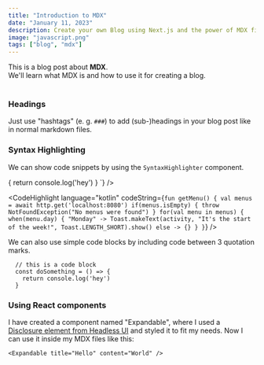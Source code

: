 ```yaml
---
title: "Introduction to MDX"
date: "January 11, 2023"
description: Create your own Blog using Next.js and the power of MDX files
image: "javascript.png"
tags: ["blog", "mdx"]
---
```


<div>
  This is a blog post about <strong>MDX</strong>. <br />
  We'll learn what MDX is and how to use it for creating a blog.
</div>

<br />

### Headings

Just use "hashtags" (e. g. `###`) to add (sub-)headings in your blog post like in normal markdown files.

### Syntax Highlighting

We can show code snippets by using the `SyntaxHighlighter` component.

<div>
  <CodeHighlight
    language="javascript"
    codeString={`
    const doStuff = () => {
      return console.log('hey')
    }
  `}
  />
</div>

<CodeHighlight
  language="kotlin"
  codeString={`
    fun getMenu() {
        val menus = await http.get('localhost:8080')
        if(menus.isEmpty) {
            throw NotFoundException("No menus were found")
        }
        for(val menu in menus) {
            when(menu.day) {
                "Monday" -> Toast.makeText(activity, "It's the start of the week!", Toast.LENGTH_SHORT).show()
                else -> {}
            }
    }
  `}
/>

We can also use simple code blocks by including code between 3 quotation marks.

```
  // this is a code block
  const doSomething = () => {
    return console.log('hey')
  }
```

### Using React components

I have created a component named "Expandable", where I used a [Disclosure element from Headless UI](https://headlessui.com/react/disclosure) and styled it to fit my needs.
Now I can use it inside my MDX files like this:

`<Expandable title="Hello" content="World" />`

<Expandable title="Hello" content="World" />
